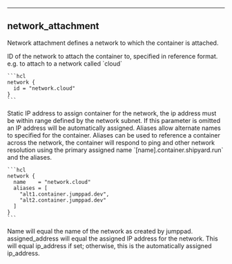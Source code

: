 
---
## network_attachment

Network attachment defines a network to which the container is attached.

<Properties>
  <Property name="id" type="string" required="true" value="">
    ID of the network to attach the container to, specified in reference format. e.g. to attach to a network called `cloud`

    ```hcl
    network {
      id = "network.cloud"
    }
    ```
  </Property>

  <Property name="ip_address" type="string" required="false" value="">
    Static IP address to assign container for the network, the ip address must be within range defined by the network subnet.
    If this parameter is omitted an IP address will be automatically assigned.
  </Property>

  <Property name="aliases" type="[]string" required="false" value="">
    Aliases allow alternate names to specified for the container. Aliases can be used to reference a container across the network, the container
    will respond to ping and other network resolution using the primary assigned name `[name].container.shipyard.run` and the aliases.

    ```hcl
    network {
      name    = "network.cloud"
      aliases = [
        "alt1.container.jumppad.dev", 
        "alt2.container.jumppad.dev"
      ]
    }
    ```
  </Property>

  <Property name="name" type="string" required="false" value="" readonly>
    Name will equal the name of the network as created by jumppad.
  </Property>

  <Property name="assigned_address" type="string" required="false" value="" readonly>
    assigned_address will equal the assigned IP address for the network. This will equal
    ip_address if set; otherwise, this is the automatically assigned ip_address.
  </Property>
</Properties>
